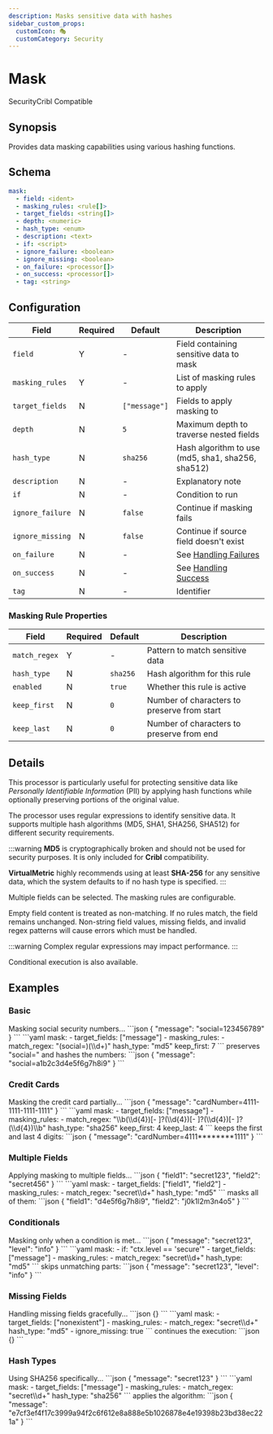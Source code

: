 ```yaml
---
description: Masks sensitive data with hashes
sidebar_custom_props: 
  customIcon: 🎭
  customCategory: Security
---
```


# Mask

<span className="theme-doc-version-badge badge badge--primary">Security</span><span className="theme-doc-version-badge badge badge--secondary">Cribl Compatible</span>

## Synopsis

Provides data masking capabilities using various hashing functions.

## Schema

```yaml {2-6}
mask:
  - field: <ident>
  - masking_rules: <rule[]>
  - target_fields: <string[]>
  - depth: <numeric>
  - hash_type: <enum>
  - description: <text>
  - if: <script>
  - ignore_failure: <boolean>
  - ignore_missing: <boolean>
  - on_failure: <processor[]>
  - on_success: <processor[]>
  - tag: <string>
```

## Configuration

|Field|Required|Default|Description|
|---|---|---|---|
|`field`|Y|-|Field containing sensitive data to mask|
|`masking_rules`|Y|-|List of masking rules to apply|
|`target_fields`|N|`["message"]`|Fields to apply masking to|
|`depth`|N|`5`|Maximum depth to traverse nested fields|
|`hash_type`|N|`sha256`|Hash algorithm to use (md5, sha1, sha256, sha512)|
|`description`|N|-|Explanatory note|
|`if`|N|-|Condition to run|
|`ignore_failure`|N|`false`|Continue if masking fails|
|`ignore_missing`|N|`false`|Continue if source field doesn't exist|
|`on_failure`|N|-|See [Handling Failures](../handling-failures.mdx)|
|`on_success`|N|-|See [Handling Success](../handling-success.mdx)|
|`tag`|N|-|Identifier|

### Masking Rule Properties

|Field|Required|Default|Description|
|---|---|---|---|
|`match_regex`|Y|-|Pattern to match sensitive data|
|`hash_type`|N|`sha256`|Hash algorithm for this rule|
|`enabled`|N|`true`|Whether this rule is active|
|`keep_first`|N|`0`|Number of characters to preserve from start|
|`keep_last`|N|`0`|Number of characters to preserve from end|

## Details

This processor is particularly useful for protecting sensitive data like _Personally Identifiable Information_ (PII) by applying hash functions while optionally preserving portions of the original value.

The processor uses regular expressions to identify sensitive data. It supports multiple hash algorithms (MD5, SHA1, SHA256, SHA512) for different security requirements.

:::warning
**MD5** is cryptographically broken and should not be used for security purposes. It is only included for **Cribl** compatibility.

**VirtualMetric** highly recommends using at least **SHA-256** for any sensitive data, which the system defaults to if no hash type is specified.
:::

Multiple fields can be selected. The masking rules are configurable.

Empty field content is treated as non-matching. If no rules match, the field remains unchanged. Non-string field values, missing fields, and invalid regex patterns will cause errors which must be handled.

:::warning
Complex regular expressions may impact performance.
:::

Conditional execution is also available.

## Examples

### Basic

<ExampleGrid>
  <CommentCol>
    Masking social security numbers...
  </CommentCol>
  <CodeCol>
    ```json
    {
      "message": "social=123456789"
    }
    ```
    ```yaml
    mask:
      - target_fields: ["message"]
      - masking_rules:
          - match_regex: "(social=)(\\d+)"
            hash_type: "md5"
            keep_first: 7
    ```
  </CodeCol>
  <CommentCol>
    preserves "social=" and hashes the numbers:
  </CommentCol>
  <CodeCol>
    ```json
    {
      "message": "social=a1b2c3d4e5f6g7h8i9"
    }
    ```
  </CodeCol>
</ExampleGrid>

### Credit Cards

<ExampleGrid>
  <CommentCol>
    Masking the credit card partially...
  </CommentCol>
  <CodeCol>
    ```json
    {
      "message": "cardNumber=4111-1111-1111-1111"
    }
    ```
    ```yaml
    mask:
      - target_fields: ["message"]
      - masking_rules:
          - match_regex: "\\b(\\d{4})[- ]?(\\d{4})[- ]?(\\d{4})[- ]?(\\d{4})\\b"
            hash_type: "sha256"
            keep_first: 4
            keep_last: 4
    ```
  </CodeCol>
  <CommentCol>
    keeps the first and last 4 digits:
  </CommentCol>
  <CodeCol>
    ```json
    {
      "message": "cardNumber=4111********1111"
    }
    ```
  </CodeCol>
</ExampleGrid>

### Multiple Fields

<ExampleGrid>
  <CommentCol>
    Applying masking to multiple fields...
  </CommentCol>
  <CodeCol>
    ```json
    {
      "field1": "secret123",
      "field2": "secret456"
    }
    ```
    ```yaml
    mask:
      - target_fields: ["field1", "field2"]
      - masking_rules:
          - match_regex: "secret\\d+"
            hash_type: "md5"
    ```
  </CodeCol>
  <CommentCol>
    masks all of them:
  </CommentCol>
  <CodeCol>
    ```json
    {
      "field1": "d4e5f6g7h8i9",
      "field2": "j0k1l2m3n4o5"
    }
    ```
  </CodeCol>
</ExampleGrid>

### Conditionals

<ExampleGrid>
  <CommentCol>
    Masking only when a condition is met...
  </CommentCol>
  <CodeCol>
    ```json
    {
      "message": "secret123",
      "level": "info"
    }
    ```
    ```yaml
    mask:
      - if: "ctx.level == 'secure'"
      - target_fields: ["message"]
      - masking_rules:
          - match_regex: "secret\\d+"
            hash_type: "md5"
    ```
  </CodeCol>
  <CommentCol>
    skips unmatching parts:
  </CommentCol>
  <CodeCol>
    ```json
    {
      "message": "secret123",
      "level": "info"
    }
    ```
  </CodeCol>
</ExampleGrid>

### Missing Fields

<ExampleGrid>
  <CommentCol>
    Handling missing fields gracefully...
  </CommentCol>
  <CodeCol>
    ```json
    {}
    ```
    ```yaml
    mask:
      - target_fields: ["nonexistent"]
      - masking_rules:
          - match_regex: "secret\\d+"
            hash_type: "md5"
      - ignore_missing: true
    ```
  </CodeCol>
  <CommentCol>
    continues the execution:
  </CommentCol>
  <CodeCol>
    ```json
    {}
    ```
  </CodeCol>
</ExampleGrid>

### Hash Types

<ExampleGrid>
  <CommentCol>
    Using SHA256 specifically...
  </CommentCol>
  <CodeCol>
    ```json
    {
      "message": "secret123"
    }
    ```
    ```yaml
    mask:
      - target_fields: ["message"]
      - masking_rules:
          - match_regex: "secret\\d+"
            hash_type: "sha256"
    ```
  </CodeCol>
  <CommentCol>
    applies the algorithm:
  </CommentCol>
  <CodeCol>
    ```json
    {
      "message": "e7cf3ef4f17c3999a94f2c6f612e8a888e5b1026878e4e19398b23bd38ec221a"
    }
    ```
  </CodeCol>
</ExampleGrid>
